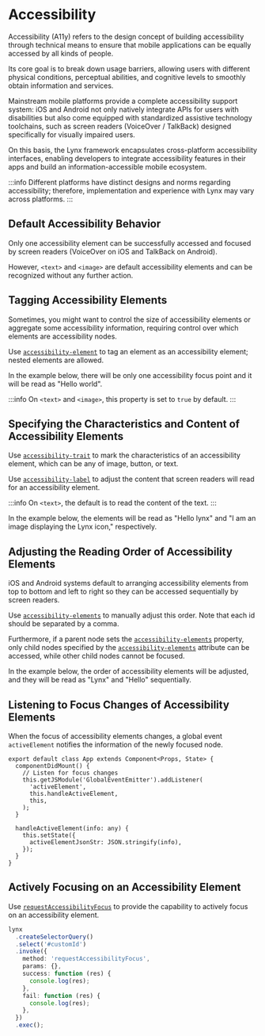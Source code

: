 # Accessibility


Accessibility (A11y) refers to the design concept of building accessibility through technical means to ensure that mobile applications can be equally accessed by all kinds of people.

Its core goal is to break down usage barriers, allowing users with different physical conditions, perceptual abilities, and cognitive levels to smoothly obtain information and services.

Mainstream mobile platforms provide a complete accessibility support system: iOS and Android not only natively integrate APIs for users with disabilities but also come equipped with standardized assistive technology toolchains, such as screen readers (VoiceOver / TalkBack) designed specifically for visually impaired users.

On this basis, the Lynx framework encapsulates cross-platform accessibility interfaces, enabling developers to integrate accessibility features in their apps and build an information-accessible mobile ecosystem.

:::info
Different platforms have distinct designs and norms regarding accessibility; therefore, implementation and experience with Lynx may vary across platforms.
:::

## Default Accessibility Behavior

Only one accessibility element can be successfully accessed and focused by screen readers (VoiceOver on iOS and TalkBack on Android).

However, `<text>` and `<image>` are default accessibility elements and can be recognized without any further action.

<Go
  example="accessibility"
  img="https://lf-lynx.tiktok-cdns.com/obj/lynx-artifacts-oss-sg/lynx-website/assets/doc/a11y.gif"
  defaultEntryFile="dist/main.lynx.bundle"
  defaultFile="src/Default.tsx"
  entry="src/Default.tsx"
  highlight="{4-5}"
/>

## Tagging Accessibility Elements

Sometimes, you might want to control the size of accessibility elements or aggregate some accessibility information, requiring control over which elements are accessibility nodes.

Use [`accessibility-element`](api/elements/built-in/view#accessibility-element) to tag an element as an accessibility element; nested elements are allowed.

In the example below, there will be only one accessibility focus point and it will be read as "Hello world".

<Go
  example="accessibility"
  img="https://lf-lynx.tiktok-cdns.com/obj/lynx-artifacts-oss-sg/lynx-website/assets/doc/a11y.gif"
  defaultEntryFile="dist/main.lynx.bundle"
  defaultFile="src/Customized.tsx"
  entry="src/Customized.tsx"
  highlight="{5,8,9}"
/>

:::info
On `<text>` and `<image>`, this property is set to `true` by default.
:::

## Specifying the Characteristics and Content of Accessibility Elements

Use [`accessibility-trait`](api/elements/built-in/view#accessibility-trait) to mark the characteristics of an accessibility element, which can be any of image, button, or text.

Use [`accessibility-label`](api/elements/built-in/view#accessibility-label) to adjust the content that screen readers will read for an accessibility element.

:::info
On `<text>`, the default is to read the content of the text.
:::

In the example below, the elements will be read as "Hello lynx" and "I am an image displaying the Lynx icon," respectively.

<Go
  example="accessibility"
  img="https://lf-lynx.tiktok-cdns.com/obj/lynx-artifacts-oss-sg/lynx-website/assets/doc/a11y.gif"
  defaultEntryFile="dist/main.lynx.bundle"
  defaultFile="src/LabelAndTraits.tsx"
  entry="src/LabelAndTraits.tsx"
  highlight="{6,7,16,17}"
/>

## Adjusting the Reading Order of Accessibility Elements

iOS and Android systems default to arranging accessibility elements from top to bottom and left to right so they can be accessed sequentially by screen readers.

Use [`accessibility-elements`](api/elements/built-in/view#accessibility-elements) to manually adjust this order. Note that each id should be separated by a comma.

Furthermore, if a parent node sets the [`accessibility-elements`](api/elements/built-in/view#accessibility-elements) property, only child nodes specified by the [`accessibility-elements`](api/elements/built-in/view#accessibility-elements) attribute can be accessed, while other child nodes cannot be focused.

In the example below, the order of accessibility elements will be adjusted, and they will be read as "Lynx" and "Hello" sequentially.

<Go
  example="accessibility"
  img="https://lf-lynx.tiktok-cdns.com/obj/lynx-artifacts-oss-sg/lynx-website/assets/doc/a11y.gif"
  defaultEntryFile="dist/main.lynx.bundle"
  defaultFile="src/ReOrder.tsx"
  entry="src/ReOrder.tsx"
  highlight="{3,5,6}"
/>

## Listening to Focus Changes of Accessibility Elements

When the focus of accessibility elements changes, a global event `activeElement` notifies the information of the newly focused node.

```tsx
export default class App extends Component<Props, State> {
  componentDidMount() {
    // Listen for focus changes
    this.getJSModule('GlobalEventEmitter').addListener(
      'activeElement',
      this.handleActiveElement,
      this,
    );
  }

  handleActiveElement(info: any) {
    this.setState({
      activeElementJsonStr: JSON.stringify(info),
    });
  }
}
```

## Actively Focusing on an Accessibility Element

Use [`requestAccessibilityFocus`](api/elements/built-in/view#requestaccessibilityfocus) to provide the capability to actively focus on an accessibility element.

```ts
lynx
  .createSelectorQuery()
  .select('#customId')
  .invoke({
    method: 'requestAccessibilityFocus',
    params: {},
    success: function (res) {
      console.log(res);
    },
    fail: function (res) {
      console.log(res);
    },
  })
  .exec();
```
